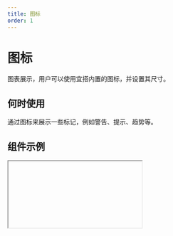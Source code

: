 ```yaml
---
title: 图标
order: 1
---
```


# 图标

图表展示，用户可以使用宜搭内置的图标，并设置其尺寸。

## 何时使用

通过图标来展示一些标记，例如警告、提示、趋势等。

## 组件示例


<Iframe url="https://www.aliwork.com/developer/icon-v2?isRenderNav=false" />

## 组件属性


<AttrTable
  dataSource={[
    {
      attr: '图标',
      code: 'src',
      type: 'String',
      demo: 'smile',
      dafault: '',
      desc: '',
    },
    {
      attr: '大小',
      code: 'size',
      type: 'String',
      demo: 'medium',
      dafault: '',
      desc: '从小到大依次为: `xxs` , `xs` , `small` , `medium` , `large` , `xl` , `xxl`',
    },
  ]}
/>
